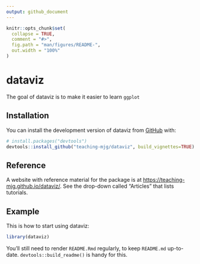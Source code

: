 ```yaml
---
output: github_document
---
```


<!-- README.md is generated from README.Rmd. Please edit that file -->

```r
knitr::opts_chunk$set(
  collapse = TRUE,
  comment = "#>",
  fig.path = "man/figures/README-",
  out.width = "100%"
)
```

# dataviz

<!-- badges: start -->
<!-- badges: end -->

The goal of dataviz is to make it easier to learn `ggplot`

## Installation

You can install the development version of dataviz from [GitHub](https://github.com/) with:

``` r
# install.packages("devtools")
devtools::install_github("teaching-mjg/dataviz", build_vignettes=TRUE)
```

## Reference

A website with reference material for the package is at [https://teaching-mjg.github.io/dataviz/](https://teaching-mjg.github.io/dataviz/). See the drop-down called "Articles" that lists tutorials.

## Example

This is how to start using dataviz:

```r
library(dataviz)
```

You'll still need to render `README.Rmd` regularly, to keep `README.md` up-to-date. `devtools::build_readme()` is handy for this.


